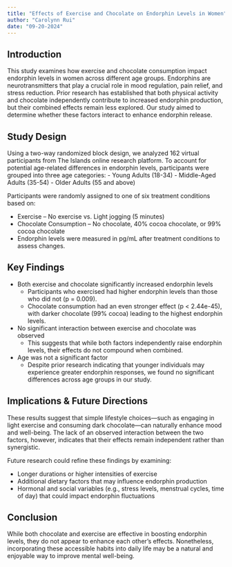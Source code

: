 ```yaml
---
title: "Effects of Exercise and Chocolate on Endorphin Levels in Women"
author: "Carolynn Rui"
date: "09-20-2024"
---
```


## Introduction

This study examines how exercise and chocolate consumption impact endorphin levels in women across different age groups. Endorphins are neurotransmitters that play a crucial role in mood regulation, pain relief, and stress reduction. Prior research has established that both physical activity and chocolate independently contribute to increased endorphin production, but their combined effects remain less explored. Our study aimed to determine whether these factors interact to enhance endorphin release.

## Study Design

Using a two-way randomized block design, we analyzed 162 virtual participants from The Islands online research platform. To account for potential age-related differences in endorphin levels, participants were grouped into three age categories: - Young Adults (18-34) - Middle-Aged Adults (35-54) - Older Adults (55 and above)

Participants were randomly assigned to one of six treatment conditions based on:

-   Exercise – No exercise vs. Light jogging (5 minutes)
-   Chocolate Consumption – No chocolate, 40% cocoa chocolate, or 99% cocoa chocolate
-   Endorphin levels were measured in pg/mL after treatment conditions to assess changes.

## Key Findings

-   Both exercise and chocolate significantly increased endorphin levels
    -   Participants who exercised had higher endorphin levels than those who did not (p = 0.009).
    -   Chocolate consumption had an even stronger effect (p \< 2.44e-45), with darker chocolate (99% cocoa) leading to the highest endorphin levels.
-   No significant interaction between exercise and chocolate was observed
    -   This suggests that while both factors independently raise endorphin levels, their effects do not compound when combined.
-   Age was not a significant factor
    -   Despite prior research indicating that younger individuals may experience greater endorphin responses, we found no significant differences across age groups in our study.

## Implications & Future Directions

These results suggest that simple lifestyle choices—such as engaging in light exercise and consuming dark chocolate—can naturally enhance mood and well-being. The lack of an observed interaction between the two factors, however, indicates that their effects remain independent rather than synergistic.

Future research could refine these findings by examining:

-   Longer durations or higher intensities of exercise
-   Additional dietary factors that may influence endorphin production
-   Hormonal and social variables (e.g., stress levels, menstrual cycles, time of day) that could impact endorphin fluctuations

## Conclusion

While both chocolate and exercise are effective in boosting endorphin levels, they do not appear to enhance each other’s effects. Nonetheless, incorporating these accessible habits into daily life may be a natural and enjoyable way to improve mental well-being.
